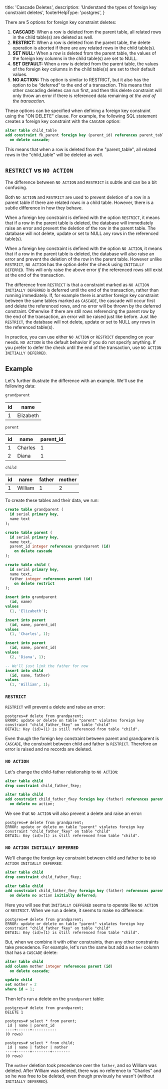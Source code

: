 
  title: 'Cascade Deletes',
  description: 'Understand the types of foreign key constraint deletes',
  footerHelpType: 'postgres',
}

There are 5 options for foreign key constraint deletes:

1. **CASCADE:** When a row is deleted from the parent table, all related rows in the child table(s) are deleted as well.
2. **RESTRICT:** When a row is deleted from the parent table, the delete operation is aborted if there are any related rows in the child table(s).
3. **SET NULL:** When a row is deleted from the parent table, the values of the foreign key columns in the child table(s) are set to NULL.
4. **SET DEFAULT:** When a row is deleted from the parent table, the values of the foreign key columns in the child table(s) are set to their default values.
5. **NO ACTION:** This option is similar to RESTRICT, but it also has the option to be “deferred” to the end of a transaction. This means that other cascading deletes can run first, and then this delete constraint will only throw an error if there is referenced data remaining _at the end of the transaction_.

These options can be specified when defining a foreign key constraint using the "ON DELETE" clause. For example, the following SQL statement creates a foreign key constraint with the `CASCADE` option:

```sql
alter table child_table
add constraint fk_parent foreign key (parent_id) references parent_table (id)
  on delete cascade;
```

This means that when a row is deleted from the "parent_table", all related rows in the "child_table" will be deleted as well.

## `RESTRICT` vs `NO ACTION`

The difference between `NO ACTION` and `RESTRICT` is subtle and can be a bit confusing.

Both `NO ACTION` and `RESTRICT` are used to prevent deletion of a row in a parent table if there are related rows in a child table. However, there is a subtle difference in how they behave.

When a foreign key constraint is defined with the option `RESTRICT`, it means that if a row in the parent table is deleted, the database will immediately raise an error and prevent the deletion of the row in the parent table. The database will not delete, update or set to NULL any rows in the referenced table(s).

When a foreign key constraint is defined with the option `NO ACTION`, it means that if a row in the parent table is deleted, the database will also raise an error and prevent the deletion of the row in the parent table. However unlike `RESTRICT`, `NO ACTION` has the option defer the check using `INITIALLY DEFERRED`. This will only raise the above error _if_ the referenced rows still exist at the end of the transaction.

The difference from `RESTRICT` is that a constraint marked as `NO ACTION INITIALLY DEFERRED` is deferred until the end of the transaction, rather than running immediately. If, for example there is another foreign key constraint between the same tables marked as `CASCADE`, the cascade will occur first and delete the referenced rows, and no error will be thrown by the deferred constraint. Otherwise if there are still rows referencing the parent row by the end of the transaction, an error will be raised just like before. Just like `RESTRICT`, the database will not delete, update or set to NULL any rows in the referenced table(s).

In practice, you can use either `NO ACTION` or `RESTRICT` depending on your needs. `NO ACTION` is the default behavior if you do not specify anything. If you prefer to defer the check until the end of the transaction, use `NO ACTION INITIALLY DEFERRED`.

## Example

Let's further illustrate the difference with an example. We'll use the following data:

`grandparent`

| id  | name      |
| --- | --------- |
| 1   | Elizabeth |

`parent`

| id  | name    | parent_id |
| --- | ------- | --------- |
| 1   | Charles | 1         |
| 2   | Diana   | 1         |

`child`

| id  | name    | father | mother |
| --- | ------- | ------ | ------ |
| 1   | William | 1      | 2      |

To create these tables and their data, we run:

```sql
create table grandparent (
  id serial primary key,
  name text
);

create table parent (
  id serial primary key,
  name text,
  parent_id integer references grandparent (id)
    on delete cascade
);

create table child (
  id serial primary key,
  name text,
  father integer references parent (id)
    on delete restrict
);

insert into grandparent
  (id, name)
values
  (1, 'Elizabeth');

insert into parent
  (id, name, parent_id)
values
  (1, 'Charles', 1);

insert into parent
  (id, name, parent_id)
values
  (2, 'Diana', 1);

-- We'll just link the father for now
insert into child
  (id, name, father)
values
  (1, 'William', 1);
```

### `RESTRICT`

`RESTRICT` will prevent a delete and raise an error:

```shell
postgres=# delete from grandparent;
ERROR: update or delete on table "parent" violates foreign key constraint "child_father_fkey" on table "child"
DETAIL: Key (id)=(1) is still referenced from table "child".
```

Even though the foreign key constraint between parent and grandparent is `CASCADE`, the constraint between child and father is `RESTRICT`. Therefore an error is raised and no records are deleted.

### `NO ACTION`

Let's change the child-father relationship to `NO ACTION`:

```sql
alter table child
drop constraint child_father_fkey;

alter table child
add constraint child_father_fkey foreign key (father) references parent (id)
  on delete no action;
```

We see that `NO ACTION` will also prevent a delete and raise an error:

```shell
postgres=# delete from grandparent;
ERROR: update or delete on table "parent" violates foreign key constraint "child_father_fkey" on table "child"
DETAIL: Key (id)=(1) is still referenced from table "child".
```

### `NO ACTION INITIALLY DEFERRED`

We'll change the foreign key constraint between child and father to be `NO ACTION INITIALLY DEFERRED`:

```sql
alter table child
drop constraint child_father_fkey;

alter table child
add constraint child_father_fkey foreign key (father) references parent (id)
  on delete no action initially deferred;
```

Here you will see that `INITIALLY DEFFERED` seems to operate like `NO ACTION` or `RESTRICT`. When we run a delete, it seems to make no difference:

```shell
postgres=# delete from grandparent;
ERROR: update or delete on table "parent" violates foreign key constraint "child_father_fkey" on table "child"
DETAIL: Key (id)=(1) is still referenced from table "child".
```

But, when we combine it with _other_ constraints, then any other constraints take precedence. For example, let's run the same but add a `mother` column that has a `CASCADE` delete:

```sql
alter table child
add column mother integer references parent (id)
  on delete cascade;

update child
set mother = 2
where id = 1;
```

Then let's run a delete on the `grandparent` table:

```shell
postgres=# delete from grandparent;
DELETE 1

postgres=# select * from parent;
 id | name | parent_id
----+------+-----------
(0 rows)

postgres=# select * from child;
 id | name | father | mother
----+------+--------+--------
(0 rows)
```

The `mother` deletion took precedence over the `father`, and so William was deleted. After William was deleted, there was no reference to “Charles” and so he was free to be deleted, even though previously he wasn't (without `INITIALLY DEFERRED`).


